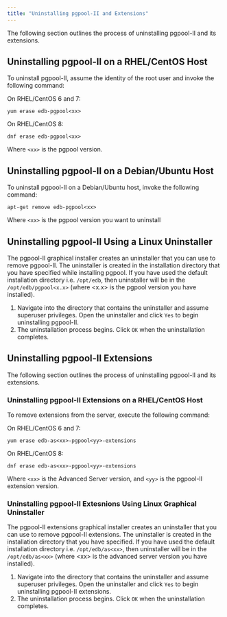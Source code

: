 ```yaml
---
title: "Uninstalling pgpool-II and Extensions"
---
```




The following section outlines the process of uninstalling pgpool-II and its extensions.

## Uninstalling pgpool-II on a RHEL/CentOS Host

To uninstall pgpool-II, assume the identity of the root user and invoke the following command:

On RHEL/CentOS 6 and 7:

    yum erase edb-pgpool<xx>

On RHEL/CentOS 8:

    dnf erase edb-pgpool<xx>

Where `<xx>` is the pgpool version.

## Uninstalling pgpool-II on a Debian/Ubuntu Host

To uninstall pgpool-II on a Debian/Ubuntu host, invoke the following command:

    apt-get remove edb-pgpool<xx>

Where `<xx>` is the pgpool version you want to uninstall

## Uninstalling pgpool-II Using a Linux Uninstaller

The pgpool-II graphical installer creates an uninstaller that you can use to remove pgpool-II. The uninstaller is created in the installation directory that you have specified while installing pgpool. If you have used the default installation directory i.e. `/opt/edb`, then uninstaller will be in the `/opt/edb/pgpool<x.x>` (where &lt;x.x&gt; is the pgpool version you have installed).

1.  Navigate into the directory that contains the uninstaller and assume superuser privileges. Open the uninstaller and click `Yes` to begin uninstalling pgpool-II.
2.  The uninstallation process begins. Click `OK` when the uninstallation completes.

## Uninstalling pgpool-II Extensions

The following section outlines the process of uninstalling pgpool-II and its extensions.

### Uninstalling pgpool-II Extensions on a RHEL/CentOS Host

To remove extensions from the server, execute the following command:

On RHEL/CentOS 6 and 7:

    yum erase edb-as<xx>-pgpool<yy>-extensions

On RHEL/CentOS 8:

    dnf erase edb-as<xx>-pgpool<yy>-extensions

Where `<xx>` is the Advanced Server version, and `<yy>` is the pgpool-II extension version.

### Uninstalling pgpool-II Extesnions Using Linux Graphical Uninstaller

The pgpool-II extensions graphical installer creates an uninstaller that you can use to remove pgpool-II extensions. The uninstaller is created in the installation directory that you have specified. If you have used the default installation directory i.e. `/opt/edb/as<xx>`, then uninstaller will be in the `/opt/edb/as<xx>` (where &lt;xx&gt; is the advanced server version you have installed).

1.  Navigate into the directory that contains the uninstaller and assume superuser privileges. Open the uninstaller and click `Yes` to begin uninstalling pgpool-II extensions.
2.  The uninstallation process begins. Click `OK` when the uninstallation completes.
